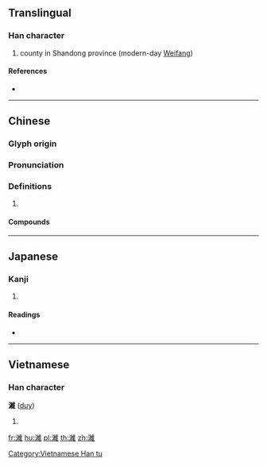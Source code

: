 {{character info/new}}
{{also|潍}}
==Translingual==

===Han character===
{{Han char|rn=85|rad=水|as=14|sn=17|four=30114|canj=EVFG}}

# county in Shandong province (modern-day [[Weifang]])

====References====
* {{Han ref|kx=0657.160|dkj=18533|dj=1067.170|hdz=31775.030|uh=6FF0|ud=28656|bh=C0E5|bd=49381}}

----

==Chinese==
{{zh-forms|s=潍}}

===Glyph origin===
{{Han etym}}

===Pronunciation===
{{zh-pron
|m=wéi
|c=wai4
|mc=y
|oc=y
|cat=
}}

===Definitions===
{{zh-hanzi}}

# {{rfdef|zh}}

====Compounds====
{{zh-der|濰河|濰縣}}

----

==Japanese==

===Kanji===
{{ja-kanji|grade=|rs=水14}}

# {{defn|lang=ja|sort=水14}}

====Readings====
* {{ja-readings|on=[[い]] (i), [[ゆい]] (yui)|kun=}}

----

==Vietnamese==

===Han character===
'''濰''' ([[duy]])

# {{defn|lang=vi}}

[[Category:Vietnamese Han tu]]

[[fr:濰]]
[[hu:濰]]
[[pl:濰]]
[[th:濰]]
[[zh:濰]]
